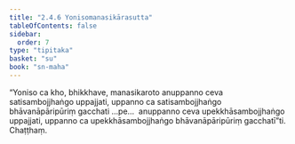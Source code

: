 ```yaml
---
title: "2.4.6 Yonisomanasikārasutta"
tableOfContents: false
sidebar:
  order: 7
type: "tipitaka"
basket: "su"
book: "sn-maha"
---
```



<DynamicBreadcrumb />

<Division number="217" book="sn-maha" bookNo="14" page="83">

<Paragraph number="511" book="sn-maha">
“Yoniso ca kho, bhikkhave, manasikaroto anuppanno ceva satisambojjhaṅgo uppajjati, uppanno ca satisambojjhaṅgo bhāvanāpāripūriṃ gacchati …pe…  anuppanno ceva upekkhāsambojjhaṅgo uppajjati, uppanno ca upekkhāsambojjhaṅgo bhāvanāpāripūriṃ gacchatī”ti.

</Paragraph>
</Division>

<Paragraph number="512" type="center" book="sn-maha">
Chaṭṭhaṃ.
</Paragraph>